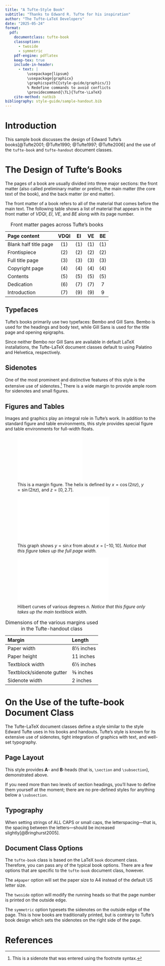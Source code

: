 ```yaml
---
title: "A Tufte-Style Book"
subtitle: "Thanks to Edward R. Tufte for his inspiration"  
author: "The Tufte-LaTeX Developers"
date: "2025-05-24"
format:
  pdf:
    documentclass: tufte-book
    classoption:
      - twoside
      - symmetric
    pdf-engine: pdflatex
    keep-tex: true
    include-in-header:
      - text: |
          \usepackage{lipsum}
          \usepackage{graphicx}
          \graphicspath{{style-guide/graphics/}}
          % Redefine commands to avoid conflicts
          \providecommand{\TL}{Tufte-\LaTeX}
    cite-method: natbib
bibliography: style-guide/sample-handout.bib
---
```


<!-- Front matter will be handled by Tufte class -->

# Introduction {.unnumbered}

This sample book discusses the design of Edward Tufte's books[@Tufte2001; @Tufte1990; @Tufte1997; @Tufte2006] and the use of the `tufte-book` and `tufte-handout` document classes.

# The Design of Tufte's Books

The pages of a book are usually divided into three major sections: the front matter (also called preliminary matter or prelim), the main matter (the core text of the book), and the back matter (or end matter).

The front matter of a book refers to all of the material that comes before the main text. The following table shows a list of material that appears in the front matter of *VDQI*, *EI*, *VE*, and *BE* along with its page number.

| Page content | VDQI | EI | VE | BE |
|:-------------|:----:|:--:|:--:|:--:|
| Blank half title page | (1) | (1) | (1) | (1) |
| Frontispiece | (2) | (2) | (2) | (2) |
| Full title page | (3) | (3) | (3) | (3) |
| Copyright page | (4) | (4) | (4) | (4) |
| Contents | (5) | (5) | (5) | (5) |
| Dedication | (6) | (7) | (7) | 7 |
| Introduction | (7) | (9) | (9) | 9 |

: Front matter pages across Tufte's books

## Typefaces

Tufte's books primarily use two typefaces: Bembo and Gill Sans. Bembo is used for the headings and body text, while Gill Sans is used for the title page and opening epigraphs.

Since neither Bembo nor Gill Sans are available in default LaTeX installations, the Tufte-LaTeX document classes default to using Palatino and Helvetica, respectively.

## Sidenotes

One of the most prominent and distinctive features of this style is the extensive use of sidenotes.^[This is a sidenote that was entered using the footnote syntax.] There is a wide margin to provide ample room for sidenotes and small figures.

## Figures and Tables

Images and graphics play an integral role in Tufte's work. In addition to the standard figure and table environments, this style provides special figure and table environments for full-width floats.

![This is a margin figure. The helix is defined by $x = \cos(2\pi z)$, $y = \sin(2\pi z)$, and $z = [0, 2.7]$.](style-guide/graphics/helix.pdf){width=50%}

![This graph shows $y = \sin x$ from about $x = [-10, 10]$. *Notice that this figure takes up the full page width.*](style-guide/graphics/sine.pdf){.column-page}

![Hilbert curves of various degrees $n$. *Notice that this figure only takes up the main textblock width.*](style-guide/graphics/hilbertcurves.pdf){width=70%}

| Margin | Length |
|:-------|:-------|
| Paper width | 8½ inches |
| Paper height | 11 inches |
| Textblock width | 6½ inches |
| Textblock/sidenote gutter | ⅜ inches |
| Sidenote width | 2 inches |

: Dimensions of the various margins used in the Tufte-handout class

# On the Use of the tufte-book Document Class

The Tufte-LaTeX document classes define a style similar to the style Edward Tufte uses in his books and handouts. Tufte's style is known for its extensive use of sidenotes, tight integration of graphics with text, and well-set typography.

## Page Layout

This style provides **A**- and **B**-heads (that is, `\section` and `\subsection`), demonstrated above.

If you need more than two levels of section headings, you'll have to define them yourself at the moment; there are no pre-defined styles for anything below a `\subsection`.

## Typography

When setting strings of ALL CAPS or small caps, the letterspacing—that is, the spacing between the letters—should be increased slightly[@Bringhurst2005].

## Document Class Options

The `tufte-book` class is based on the LaTeX `book` document class. Therefore, you can pass any of the typical book options. There are a few options that are specific to the `tufte-book` document class, however.

The `a4paper` option will set the paper size to A4 instead of the default US letter size.

The `twoside` option will modify the running heads so that the page number is printed on the outside edge.

The `symmetric` option typesets the sidenotes on the outside edge of the page. This is how books are traditionally printed, but is contrary to Tufte's book design which sets the sidenotes on the right side of the page.

# References {.unnumbered}

::: {#refs}
:::